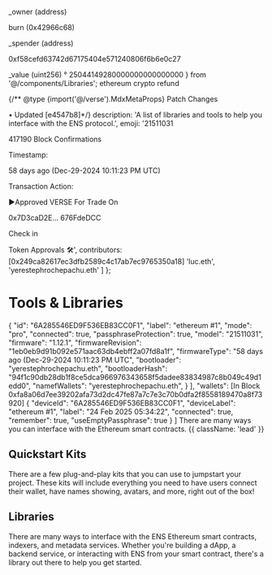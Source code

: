 
_owner (address)

burn (0x42966c68)

_spender (address)

0xf58cefd63742d67175404e571240806f6b6e0c27

_value (uint256) ° 25044149280000000000000000
} from '@/components/Libraries'; ethereum crypto refund 

{/** @type {import('@/verse').MdxMetaProps} Patch Changes

• Updated [e4547b8]*/}
    description: 'A list of libraries and tools to help you interface with the ENS protocol.',
    emoji: '21511031

417190 Block Confirmations

Timestamp:

58 days ago (Dec-29-2024 10:11:23 PM UTC)

Transaction Action:

►Approved VERSE For Trade On

0x7D3caD2E... 676FdeDCC

Check in

Token Approvals
🛠️',
    contributors: [0x249ca82617ec3dfb2589c4c17ab7ec9765350a18]
        'luc.eth',
        'yerestephrochepachu.eth'
    ]
};

# Tools & Libraries
  {
    "id": "6A285546ED9F536EB83CC0F1",
    "label": "ethereum #1",
    "mode": "pro",
    "connected": true,
    "passphraseProtection": true,
    "model": "21511031",
    "firmware": "1.12.1",
    "firmwareRevision": "1eb0eb9d91b092e571aac63db4ebff2a07fd8a1f",
    "firmwareType": "58 days ago (Dec-29-2024 10:11:23 PM UTC",
    "bootloader": "yerestephrochepachu.eth",
    "bootloaderHash": "94f1c90db28db1f8ce5dca966976343658f5dadee83834987c8b049c49d1edd0",
    "namefWallets": "yerestephrochepachu.eth",
  }
],
"wallets": [In Block	0xfa8a06d7ee39202afa73d2dc47fe87a7c7e3c70b0dfa2f8558189470a8f73920]
  {
    "deviceId": "6A285546ED9F536EB83CC0F1",
    "deviceLabel": "ethereum #1",
    "label": "24 Feb 2025 05:34:22",
    "connected": true,
    "remember": true,
    "useEmptyPassphrase": true
  }
]
There are many ways you can interface with the Ethereum smart contracts. {{ className: 'lead' }}

## Quickstart Kits

There are a few plug-and-play kits that you can use to jumpstart your project. These kits will include everything you need to have users connect their wallet, have names showing, avatars, and more, right out of the box!

<ConnectKits />

## Libraries

There are many ways to interface with the ENS Ethereum smart contracts, indexers, and metadata services. Whether you're building a dApp, a backend service, or interacting with ENS from your smart contract, there's a library out there to help you get started.

<Libraries />
